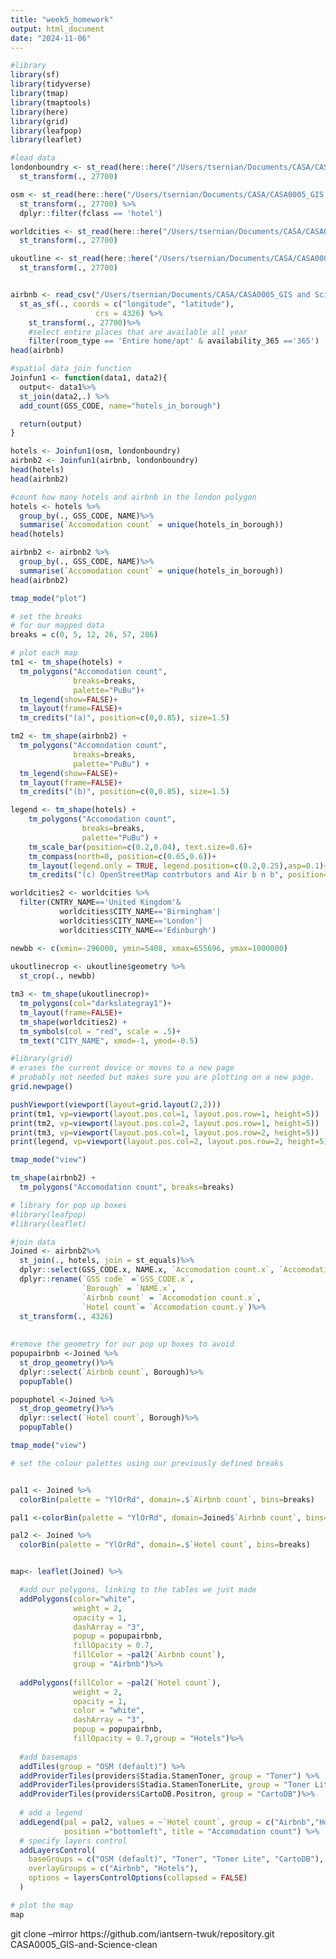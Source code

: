```yaml
---
title: "week5_homework"
output: html_document
date: "2024-11-06"
---
```

```r
#library
library(sf)
library(tidyverse)
library(tmap)
library(tmaptools)
library(here)
library(grid)
library(leafpop)
library(leaflet)
```

```r
#load data
londonboundry <- st_read(here::here("/Users/tsernian/Documents/CASA/CASA0005_GIS and Science/CASA0005_GIS and Science/week5/data/statistical-gis-boundaries-london/ESRI/London_Borough_Excluding_MHW.shp")) %>%
  st_transform(., 27700)

osm <- st_read(here::here("/Users/tsernian/Documents/CASA/CASA0005_GIS and Science/CASA0005_GIS and Science/week5/data/greater-london-latest-free.shp/gis_osm_pois_a_free_1.shp")) %>%
  st_transform(., 27700) %>%
  dplyr::filter(fclass == 'hotel')

worldcities <- st_read(here::here("/Users/tsernian/Documents/CASA/CASA0005_GIS and Science/CASA0005_GIS and Science/week5/data/World_Cities.shp/World_Cities.shp")) %>%
  st_transform(., 27700)

ukoutline <- st_read(here::here("/Users/tsernian/Documents/CASA/CASA0005_GIS and Science/CASA0005_GIS and Science/week5/data/gadm41_GBR_shp/gadm41_GBR_0.shp")) %>%
  st_transform(., 27700)


airbnb <- read_csv("/Users/tsernian/Documents/CASA/CASA0005_GIS and Science/CASA0005_GIS and Science/week5/data/listings.csv") %>%
  st_as_sf(., coords = c("longitude", "latitude"), 
                   crs = 4326) %>%
    st_transform(., 27700)%>%
    #select entire places that are available all year
    filter(room_type == 'Entire home/apt' & availability_365 =='365')
head(airbnb)
```

```r
#spatial data join function
Joinfun1 <- function(data1, data2){
  output<- data1%>%
  st_join(data2,.) %>%
  add_count(GSS_CODE, name="hotels_in_borough") 

  return(output)
}

hotels <- Joinfun1(osm, londonboundry)
airbnb2 <- Joinfun1(airbnb, londonboundry)
head(hotels)
head(airbnb2)
```               

```r
#count how many hotels and airbnb in the london polygon
hotels <- hotels %>%
  group_by(., GSS_CODE, NAME)%>%
  summarise(`Accomodation count` = unique(hotels_in_borough))
head(hotels)

airbnb2 <- airbnb2 %>%
  group_by(., GSS_CODE, NAME)%>%
  summarise(`Accomodation count` = unique(hotels_in_borough))
head(airbnb2)
```

```r
tmap_mode("plot")

# set the breaks
# for our mapped data
breaks = c(0, 5, 12, 26, 57, 286) 

# plot each map
tm1 <- tm_shape(hotels) + 
  tm_polygons("Accomodation count", 
              breaks=breaks,
              palette="PuBu")+
  tm_legend(show=FALSE)+
  tm_layout(frame=FALSE)+
  tm_credits("(a)", position=c(0,0.85), size=1.5)

tm2 <- tm_shape(airbnb2) + 
  tm_polygons("Accomodation count",
              breaks=breaks, 
              palette="PuBu") + 
  tm_legend(show=FALSE)+
  tm_layout(frame=FALSE)+
  tm_credits("(b)", position=c(0,0.85), size=1.5)

legend <- tm_shape(hotels) +
    tm_polygons("Accomodation count",
                breaks=breaks,
                palette="PuBu") +
    tm_scale_bar(position=c(0.2,0.04), text.size=0.6)+
    tm_compass(north=0, position=c(0.65,0.6))+
    tm_layout(legend.only = TRUE, legend.position=c(0.2,0.25),asp=0.1)+
    tm_credits("(c) OpenStreetMap contrbutors and Air b n b", position=c(0.0,0.0))
```

```r
worldcities2 <- worldcities %>%
  filter(CNTRY_NAME=='United Kingdom'&
           worldcities$CITY_NAME=='Birmingham'|
           worldcities$CITY_NAME=='London'|
           worldcities$CITY_NAME=='Edinburgh')

newbb <- c(xmin=-296000, ymin=5408, xmax=655696, ymax=1000000)
  
ukoutlinecrop <- ukoutline$geometry %>%
  st_crop(., newbb)

tm3 <- tm_shape(ukoutlinecrop)+ 
  tm_polygons(col="darkslategray1")+
  tm_layout(frame=FALSE)+
  tm_shape(worldcities2) +
  tm_symbols(col = "red", scale = .5)+
  tm_text("CITY_NAME", xmod=-1, ymod=-0.5)
```

```r
#library(grid)
# erases the current device or moves to a new page 
# probably not needed but makes sure you are plotting on a new page.
grid.newpage()

pushViewport(viewport(layout=grid.layout(2,2)))
print(tm1, vp=viewport(layout.pos.col=1, layout.pos.row=1, height=5))
print(tm2, vp=viewport(layout.pos.col=2, layout.pos.row=1, height=5))
print(tm3, vp=viewport(layout.pos.col=1, layout.pos.row=2, height=5))
print(legend, vp=viewport(layout.pos.col=2, layout.pos.row=2, height=5))
```

```r
tmap_mode("view")

tm_shape(airbnb2) + 
  tm_polygons("Accomodation count", breaks=breaks) 
```

```r
# library for pop up boxes
#library(leafpop)
#library(leaflet)

#join data
Joined <- airbnb2%>%
  st_join(., hotels, join = st_equals)%>%
  dplyr::select(GSS_CODE.x, NAME.x, `Accomodation count.x`, `Accomodation count.y`)%>%
  dplyr::rename(`GSS code` =`GSS_CODE.x`,
                `Borough` = `NAME.x`,
                `Airbnb count` = `Accomodation count.x`,
                `Hotel count`= `Accomodation count.y`)%>%
  st_transform(., 4326)
  
  
#remove the geometry for our pop up boxes to avoid
popupairbnb <-Joined %>%
  st_drop_geometry()%>%
  dplyr::select(`Airbnb count`, Borough)%>%
  popupTable()

popuphotel <-Joined %>%
  st_drop_geometry()%>%
  dplyr::select(`Hotel count`, Borough)%>%
  popupTable()

tmap_mode("view")

# set the colour palettes using our previously defined breaks


pal1 <- Joined %>%
  colorBin(palette = "YlOrRd", domain=.$`Airbnb count`, bins=breaks)

pal1 <-colorBin(palette = "YlOrRd", domain=Joined$`Airbnb count`, bins=breaks)

pal2 <- Joined %>%
  colorBin(palette = "YlOrRd", domain=.$`Hotel count`, bins=breaks)


map<- leaflet(Joined) %>%

  #add our polygons, linking to the tables we just made
  addPolygons(color="white", 
              weight = 2,
              opacity = 1,
              dashArray = "3",
              popup = popupairbnb,
              fillOpacity = 0.7,
              fillColor = ~pal2(`Airbnb count`),
              group = "Airbnb")%>%
  
  addPolygons(fillColor = ~pal2(`Hotel count`), 
              weight = 2,
              opacity = 1,
              color = "white",
              dashArray = "3",
              popup = popupairbnb,
              fillOpacity = 0.7,group = "Hotels")%>%
  
  #add basemaps
  addTiles(group = "OSM (default)") %>%
  addProviderTiles(providers$Stadia.StamenToner, group = "Toner") %>%
  addProviderTiles(providers$Stadia.StamenTonerLite, group = "Toner Lite") %>%
  addProviderTiles(providers$CartoDB.Positron, group = "CartoDB")%>%
  
  # add a legend
  addLegend(pal = pal2, values = ~`Hotel count`, group = c("Airbnb","Hotel"), 
            position ="bottomleft", title = "Accomodation count") %>%
  # specify layers control
  addLayersControl(
    baseGroups = c("OSM (default)", "Toner", "Toner Lite", "CartoDB"),
    overlayGroups = c("Airbnb", "Hotels"),
    options = layersControlOptions(collapsed = FALSE)
  )

# plot the map
map
```

git clone --mirror https://github.com/iantsern-twuk/repository.git CASA0005_GIS-and-Science-clean
